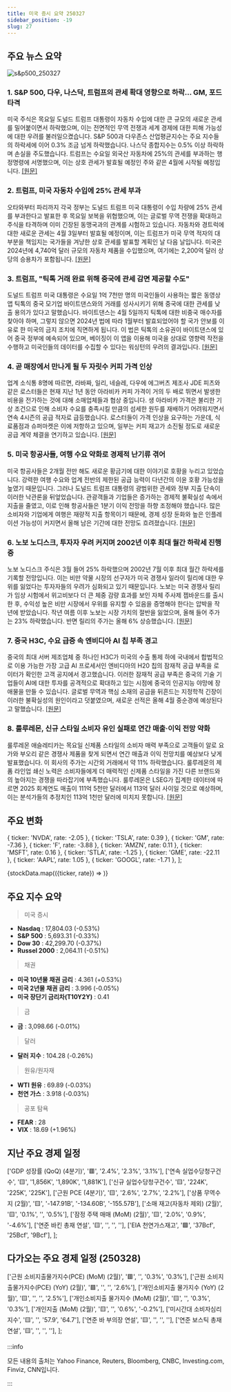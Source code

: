 ```yaml
---
title: 미국 증시 요약 250327
sidebar_position: -19
slug: 27
---
```


## 주요 뉴스 요약

![s&p500_250327](/map/250327.png)

### 1. **S&P 500, 다우, 나스닥, 트럼프의 관세 확대 영향으로 하락... GM, 포드 타격**

미국 주식은 목요일 도널드 트럼프 대통령이 자동차 수입에 대한 큰 규모의 새로운 관세를 밀어붙이면서 하락했으며, 이는 전면적인 무역 전쟁과 세계 경제에 대한 피해 가능성에 대한 우려를 불러일으켰습니다. S&P 500과 다우존스 산업평균지수는 주요 지수들의 하락세에 이어 0.3% 조금 넘게 하락했습니다. 나스닥 종합지수는 0.5% 이상 하락하며 손실을 주도했습니다. 트럼프는 수요일 외국산 자동차에 25%의 관세를 부과하는 행정명령에 서명했으며, 이는 상호 관세가 발효될 예정인 주와 같은 4월에 시작될 예정입니다. [[원문]](https://finance.yahoo.com/news/live/stock-market-today-sp-500-dow-nasdaq-slip-while-gm-ford-hit-as-investors-weigh-trumps-tariff-escalation-200534178.html)

### 2. **트럼프, 미국 자동차 수입에 25% 관세 부과**

오타와부터 파리까지 각국 정부는 도널드 트럼프 미국 대통령이 수입 차량에 25% 관세를 부과한다고 발표한 후 목요일 보복을 위협했으며, 이는 글로벌 무역 전쟁을 확대하고 주식을 타격하며 이미 긴장된 동맹국과의 관계를 시험하고 있습니다. 자동차와 경트럭에 대한 새로운 관세는 4월 3일부터 발효될 예정이며, 이는 트럼프가 미국 무역 적자의 대부분을 책임지는 국가들을 겨냥한 상호 관세를 발표할 계획인 날 다음 날입니다. 미국은 2024년에 4,740억 달러 규모의 자동차 제품을 수입했으며, 여기에는 2,200억 달러 상당의 승용차가 포함됩니다. [[원문]](https://www.reuters.com/world/us/trump-ratcheting-up-trade-war-presses-ahead-with-auto-tariffs-2025-03-26/)

### 3. **트럼프, "틱톡 거래 완료 위해 중국에 관세 감면 제공할 수도"**

도널드 트럼프 미국 대통령은 수요일 1억 7천만 명의 미국인들이 사용하는 짧은 동영상 앱 틱톡의 중국 모기업 바이트댄스와의 거래를 성사시키기 위해 중국에 대한 관세를 낮출 용의가 있다고 말했습니다. 바이트댄스는 4월 5일까지 틱톡에 대한 비중국 매수자를 찾아야 하며, 그렇지 않으면 2024년 법에 따라 1월부터 발효되었어야 할 국가 안보를 이유로 한 미국의 금지 조치에 직면하게 됩니다. 이 법은 틱톡의 소유권이 바이트댄스에 있어 중국 정부에 예속되어 있으며, 베이징이 이 앱을 이용해 미국을 상대로 영향력 작전을 수행하고 미국인들의 데이터를 수집할 수 있다는 워싱턴의 우려의 결과입니다. [[원문]](https://www.reuters.com/technology/trump-says-he-may-give-china-reduction-tariffs-get-tiktok-deal-done-2025-03-26/)

### 4. **곧 매장에서 만나게 될 두 자릿수 커피 가격 인상**

업계 소식통 8명에 따르면, 라바짜, 일리, 네슬레, 다우에 에그버츠 제조사 JDE 피츠와 같은 로스터들은 현재 지난 1년 동안 아라비카 커피 가격이 거의 두 배로 뛰면서 발생한 비용을 전가하는 것에 대해 소매업체들과 협상 중입니다. 생 아라비카 가격은 불리한 기상 조건으로 인해 소비자 수요를 충족시킬 만큼의 섬세한 원두를 재배하기 어려워지면서 연속 4시즌의 공급 적자로 급등했습니다. 로스터들이 가격 인상을 요구하는 가운데, 식료품점과 슈퍼마켓은 이에 저항하고 있으며, 일부는 커피 재고가 소진될 정도로 새로운 공급 계약 체결을 연기하고 있습니다. [[원문]](https://www.reuters.com/markets/commodities/coming-store-near-you-double-digit-coffee-price-hikes-2025-03-27/)

### 5. **미국 항공사들, 여행 수요 약화로 경제적 난기류 겪어**

미국 항공사들은 2개월 전만 해도 새로운 황금기에 대한 이야기로 호황을 누리고 있었습니다. 강력한 여행 수요와 업계 전반의 제한된 공급 능력이 다년간의 이윤 호황 가능성을 높였기 때문입니다. 그러나 도널드 트럼프 대통령의 광범위한 관세와 정부 지출 단속이 이러한 낙관론을 뒤엎었습니다. 관광객들과 기업들은 증가하는 경제적 불확실성 속에서 지출을 줄였고, 이로 인해 항공사들은 1분기 이익 전망을 하향 조정해야 했습니다. 많은 소비자와 기업에게 여행은 재량적 지출 항목이기 때문에, 경제 성장 둔화와 높은 인플레이션 가능성이 커지면서 올해 남은 기간에 대한 전망도 흐려졌습니다. [[원문]](https://www.reuters.com/business/aerospace-defense/economic-turbulence-shakes-us-airlines-travel-demand-falters-2025-03-27/)

### 6. **노보 노디스크, 투자자 우려 커지며 2002년 이후 최대 월간 하락세 진행 중**

노보 노디스크 주식은 3월 들어 25% 하락했으며 2002년 7월 이후 최대 월간 하락세를 기록할 전망입니다. 이는 비만 약물 시장의 선구자가 미국 경쟁사 일라이 릴리에 대한 우위를 잃었다는 투자자들의 우려가 심화되고 있기 때문입니다. 노보는 미국 경쟁사 릴리가 임상 시험에서 위고비보다 더 큰 체중 감량 효과를 보인 자체 주사제 젭바운드를 출시한 후, 수익성 높은 비만 시장에서 우위를 유지할 수 있음을 증명해야 한다는 압박을 작년에 받았습니다. 작년 여름 이후 노보는 시장 가치의 절반을 잃었으며, 올해 들어 주가는 23% 하락했습니다. 반면 릴리의 주가는 올해 6% 상승했습니다. [[원문]](https://www.reuters.com/business/healthcare-pharmaceuticals/novo-shares-track-biggest-monthly-fall-since-2002-investor-worries-grow-2025-03-27/)

### 7. **중국 H3C, 수요 급증 속 엔비디아 AI 칩 부족 경고**

중국의 최대 서버 제조업체 중 하나인 H3C가 미국의 수출 통제 하에 국내에서 합법적으로 이용 가능한 가장 고급 AI 프로세서인 엔비디아의 H20 칩의 잠재적 공급 부족을 로이터가 확인한 고객 공지에서 경고했습니다. 이러한 잠재적 공급 부족은 중국의 기술 기업들이 AI에 대한 투자를 공격적으로 확대하고 있는 시점에 중국의 인공지능 야망에 장애물을 만들 수 있습니다. 글로벌 무역과 핵심 소재의 공급을 뒤흔드는 지정학적 긴장이 이러한 불확실성의 원인이라고 덧붙였으며, 새로운 선적은 올해 4월 중순경에 예상된다고 말했습니다. [[원문]](https://www.reuters.com/technology/artificial-intelligence/chinas-h3c-warns-nvidia-ai-chip-shortage-amid-surging-demand-2025-03-27/)

### 8. **룰루레몬, 신규 스타일 소비자 유인 실패로 연간 매출·이익 전망 약화**

룰루레몬 애슬레티카는 목요일 신제품 스타일의 소비자 매력 부족으로 고객들이 알로 요가와 부오리 같은 경쟁사 제품을 찾게 되면서 연간 매출과 이익 전망치를 예상보다 낮게 발표했습니다. 이 회사의 주가는 시간외 거래에서 약 11% 하락했습니다. 룰루레몬의 제품 라인업 쇄신 노력은 소비자들에게 더 매력적인 신제품 스타일을 가진 다른 브랜드와의 높아지는 경쟁을 따라잡기에 부족했습니다. 룰루레몬은 LSEG가 집계한 데이터에 따르면 2025 회계연도 매출이 111억 5천만 달러에서 113억 달러 사이일 것으로 예상하며, 이는 분석가들의 추정치인 113억 1천만 달러에 미치지 못합니다. [[원문]](https://www.reuters.com/business/retail-consumer/lululemon-forecasts-annual-revenue-below-estimates-2025-03-27/)

## 주요 변화

  { ticker: 'NVDA', rate: -2.05 },
  { ticker: 'TSLA', rate: 0.39 },
  { ticker: 'GM', rate: -7.36 },
  { ticker: 'F', rate: -3.88 },
  { ticker: 'AMZN', rate: 0.11 },
  { ticker: 'MSFT', rate: 0.16 },
  { ticker: 'STLA', rate: -1.25 },
  { ticker: 'GME', rate: -22.11 },
  { ticker: 'AAPL', rate: 1.05 },
  { ticker: 'GOOGL', rate: -1.71 },
];

{stockData.map(({ticker, rate}) => <StockCardMini key={ticker} ticker={ticker} rate={rate}></StockCardMini>)}

## 주요 지수 요약

> 미국 증시

- **Nasdaq** : 17,804.03 (-0.53%)
- **S&P 500** : 5,693.31 (-0.33%)
- **Dow 30** : 42,299.70 (-0.37%)
- **Russel 2000** : 2,064.11 (-0.51%)

> 채권

- **미국 10년물 채권 금리** : 4.361 (+0.53%)
- **미국 2년물 채권 금리** : 3.996 (-0.05%)
- **미국 장단기 금리차(T10Y2Y)** : 0.41

> 금

- **금** : 3,098.66 (-0.01%)

> 달러

- **달러 지수** : 104.28 (-0.26%)

> 원유/원자재

- **WTI 원유** : 69.89 (-0.03%)
- **천연 가스** : 3.918 (-0.03%)

> 공포 탐욕

- **FEAR** : 28
- **VIX** : 18.69 (+1.96%)

## 지난 주요 경제 일정

  ['GDP 성장률 (QoQ) (4분기)', '🟥', '2.4%', '2.3%', '3.1%'],
  ['연속 실업수당청구건수', '🟨', '1,856K', '1,890K', '1,881K'],
  ['신규 실업수당청구건수', '🟨', '224K', '225K', '225K'],
  ['근원 PCE (4분기)', '🟨', '2.6%', '2.7%', '2.2%'],
  ['상품 무역수지 (2월)', '🟨', '-147.91B', '-134.60B', '-155.57B'],
  ['소매 재고(자동차 제외) (2월)', '🟨', '0.1%', '', '0.5%'],
  ['잠정 주택 매매 (MoM) (2월)', '🟨', '2.0%', '0.9%', '-4.6%'],
  ['연준 바킨 총재 연설', '🟨', '', '', ''],
  ['EIA 천연가스재고', '🟩', '37Bcf', '25Bcf', '9Bcf'],
];

<EconomicCalendar data={eventsData} />

## 다가오는 주요 경제 일정 (250328)

  ['근원 소비지출물가지수(PCE) (MoM) (2월)', '🟥', '', '0.3%', '0.3%'],
  ['근원 소비지출물가지수(PCE) (YoY) (2월)', '🟥', '', '', '2.6%'],
  ['개인소비지출 물가지수 (YoY) (2월)', '🟨', '', '', '2.5%'],
  ['개인소비지출 물가지수 (MoM) (2월)', '🟨', '', '0.3%', '0.3%'],
  ['개인지출 (MoM) (2월)', '🟨', '', '0.6%', '-0.2%'],
  ['미시간대 소비자심리지수', '🟨', '', '57.9', '64.7'],
  ['연준 바 부의장 연설', '🟨', '', '', ''],
  ['연준 보스틱 총재 연설', '🟨', '', '', ''],
];

<EconomicCalendar data={nextEventsData} />

:::info

모든 내용의 출처는 Yahoo Finance, Reuters, Bloomberg, CNBC, Investing.com, Finviz, CNN입니다.

:::
